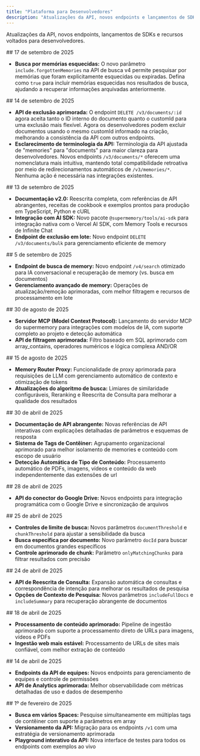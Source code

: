 ```yaml
---
title: "Plataforma para Desenvolvedores"
description: "Atualizações da API, novos endpoints e lançamentos de SDKs"
---
```


Atualizações da API, novos endpoints, lançamentos de SDKs e recursos voltados para desenvolvedores.

<div id="september-17-2025">
  ## 17 de setembro de 2025
</div>

- **Busca por memórias esquecidas:** O novo parâmetro `include.forgottenMemories` na API de busca v4 permite pesquisar por memórias que foram explicitamente esquecidas ou expiradas. Defina como `true` para incluir memórias esquecidas nos resultados de busca, ajudando a recuperar informações arquivadas anteriormente.

<div id="september-14-2025">
  ## 14 de setembro de 2025
</div>

- **API de exclusão aprimorada:** O endpoint `DELETE /v3/documents/:id` agora aceita tanto o ID interno do documento quanto o customId para uma exclusão mais flexível. Agora os desenvolvedores podem excluir documentos usando o mesmo customId informado na criação, melhorando a consistência da API com outros endpoints.
- **Esclarecimento de terminologia da API:** Terminologia da API ajustada de "memories" para "documents" para maior clareza para desenvolvedores. Novos endpoints `/v3/documents/*` oferecem uma nomenclatura mais intuitiva, mantendo total compatibilidade retroativa por meio de redirecionamentos automáticos de `/v3/memories/*`. Nenhuma ação é necessária nas integrações existentes.

<div id="september-13-2025">
  ## 13 de setembro de 2025
</div>

- **Documentação v2.0:** Reescrita completa, com referências de API abrangentes, receitas de cookbook e exemplos prontos para produção em TypeScript, Python e cURL
- **Integração com AI SDK:** Novo pacote `@supermemory/tools/ai-sdk` para integração nativa com o Vercel AI SDK, com Memory Tools e recursos de Infinite Chat
- **Endpoint de exclusão em lote:** Novo endpoint `DELETE /v3/documents/bulk` para gerenciamento eficiente de memory

<div id="september-5-2025">
  ## 5 de setembro de 2025
</div>

- **Endpoint de busca de memory:** Novo endpoint `/v4/search` otimizado para IA conversacional e recuperação de memory (vs. busca em documentos)
- **Gerenciamento avançado de memory:** Operações de atualização/remoção aprimoradas, com melhor filtragem e recursos de processamento em lote

<div id="august-30-2025">
  ## 30 de agosto de 2025
</div>

- **Servidor MCP (Model Context Protocol):** Lançamento do servidor MCP do supermemory para integrações com modelos de IA, com suporte completo ao projeto e detecção automática
- **API de filtragem aprimorada:** Filtro baseado em SQL aprimorado com array_contains, operadores numéricos e lógica complexa AND/OR

<div id="august-15-2025">
  ## 15 de agosto de 2025
</div>

- **Memory Router Proxy:** Funcionalidade de proxy aprimorada para requisições de LLM com gerenciamento automático de contexto e otimização de tokens
- **Atualizações do algoritmo de busca:** Limiares de similaridade configuráveis, Reranking e Reescrita de Consulta para melhorar a qualidade dos resultados

<div id="april-30-2025">
  ## 30 de abril de 2025
</div>

- **Documentação de API abrangente:** Novas referências de API interativas com explicações detalhadas de parâmetros e esquemas de resposta
- **Sistema de Tags de Contêiner:** Agrupamento organizacional aprimorado para melhor isolamento de memories e conteúdo com escopo de usuário
- **Detecção Automática de Tipo de Conteúdo:** Processamento automático de PDFs, imagens, vídeos e conteúdo da web independentemente das extensões de url

<div id="april-28-2025">
  ## 28 de abril de 2025
</div>

- **API do conector do Google Drive:** Novos endpoints para integração programática com o Google Drive e sincronização de arquivos

<div id="april-25-2025">
  ## 25 de abril de 2025
</div>

- **Controles de limite de busca:** Novos parâmetros `documentThreshold` e `chunkThreshold` para ajustar a sensibilidade da busca
- **Busca específica por documento:** Novo parâmetro `docId` para buscar em documentos grandes específicos
- **Controle aprimorado de chunk:** Parâmetro `onlyMatchingChunks` para filtrar resultados com precisão

<div id="april-24-2025">
  ## 24 de abril de 2025
</div>

- **API de Reescrita de Consulta:** Expansão automática de consultas e correspondência de intenção para melhorar os resultados de pesquisa
- **Opções de Contexto de Pesquisa:** Novos parâmetros `includeFullDocs` e `includeSummary` para recuperação abrangente de documentos

<div id="april-18-2025">
  ## 18 de abril de 2025
</div>

- **Processamento de conteúdo aprimorado:** Pipeline de ingestão aprimorado com suporte a processamento direto de URLs para imagens, vídeos e PDFs
- **Ingestão web mais estável:** Processamento de URLs de sites mais confiável, com melhor extração de conteúdo

<div id="april-14-2025">
  ## 14 de abril de 2025
</div>

- **Endpoints da API de equipes:** Novos endpoints para gerenciamento de equipes e controle de permissões
- **API de Analytics aprimorada:** Melhor observabilidade com métricas detalhadas de uso e dados de desempenho

<div id="february-1-2025">
  ## 1º de fevereiro de 2025
</div>

- **Busca em vários Spaces:** Pesquise simultaneamente em múltiplas tags de contêiner com suporte a parâmetros em array
- **Versionamento da API:** Migração para os endpoints `/v1` com uma estratégia de versionamento aprimorada
- **Playground interativo da API:** Nova interface de testes para todos os endpoints com exemplos ao vivo
